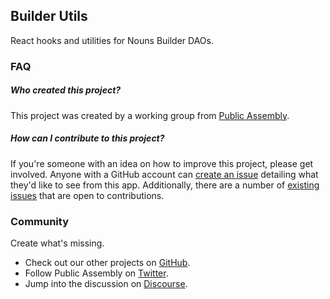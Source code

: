 ## Builder Utils

React hooks and utilities for Nouns Builder DAOs.

### FAQ

##### Who created this project?

This project was created by a working group from [Public Assembly](https://twitter.com/pblcasmbly).

##### How can I contribute to this project?

If you're someone with an idea on how to improve this project, please get involved. Anyone with a GitHub account can [create an issue](https://github.com/public-assembly/builder-utils/issues/new) detailing what they'd like to see from this app. Additionally, there are a number of [existing issues](https://github.com/public-assembly/builder-utils/issues) that are open to contributions.

### Community

Create what's missing.

- Check out our other projects on [GitHub](https://github.com/orgs/public-assembly/repositories).
- Follow Public Assembly on [Twitter](https://twitter.com/pblcasmbly).
- Jump into the discussion on [Discourse](https://forum.public---assembly.com/).